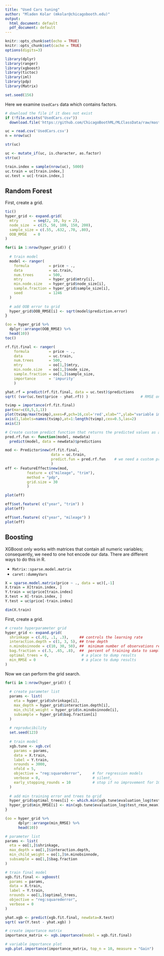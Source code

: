 ```yaml
---
title: "Used Cars tuning"
author: "Mladen Kolar (mkolar@chicagobooth.edu)"
output: 
  html_document: default
  pdf_document: default
---
```


```r
knitr::opts_chunk$set(echo = TRUE)
knitr::opts_chunk$set(cache = TRUE)
options(digits=3)

library(dplyr)
library(ranger)
library(xgboost)
library(tictoc)
library(iml)
library(pdp)
library(Matrix)

set.seed(156)
```


Here we examine `UsedCars` data which contains factors.

```r
# download the file if it does not exist
if (!file.exists("UsedCars.csv"))
  download.file('https://github.com/ChicagoBoothML/MLClassData/raw/master/UsedCars/UsedCars.csv', 'UsedCars.csv')

uc = read.csv('UsedCars.csv') 
n = nrow(uc)
```

```r
str(uc)
```

```r
uc <- mutate_if(uc, is.character, as.factor)
str(uc)
```

```r
train.index = sample(nrow(uc), 5000)
uc.train = uc[train.index,]
uc.test = uc[-train.index,]
```



## Random Forest

First, create a grid.

```r
tic()
hyper_grid <- expand.grid(
  mtry       = seq(2, 10, by = 2),
  node_size  = c(25, 50, 100, 150, 200),
  sample_size = c(.55, .632, .70, .80),
  OOB_RMSE   = 0
)

for(i in 1:nrow(hyper_grid)) {
  
  # train model
  model <- ranger(
    formula         = price ~ ., 
    data            = uc.train, 
    num.trees       = 500,
    mtry            = hyper_grid$mtry[i],
    min.node.size   = hyper_grid$node_size[i],
    sample.fraction = hyper_grid$sample_size[i],
    seed            = 1246
  )
  
  # add OOB error to grid
  hyper_grid$OOB_RMSE[i] <- sqrt(model$prediction.error)
}

(oo = hyper_grid %>% 
  dplyr::arrange(OOB_RMSE) %>%
  head(10))
toc()
```

```r
rf.fit.final <- ranger(
    formula         = price ~ ., 
    data            = uc.train, 
    num.trees       = 500,
    mtry            = oo[1,]$mtry,
    min.node.size   = oo[1,]$node_size,
    sample.fraction = oo[1,]$sample_size,
    importance      = 'impurity'
    )

yhat.rf = predict(rf.fit.final, data = uc.test)$predictions
sqrt( (var(uc.test$price - yhat.rf)) )                        # RMSE on the test error
``` 



```r
tvimp = importance(rf.fit.final)
par(mar=c(8,5,1,1))
plot(tvimp/max(tvimp),axes=F,pch=16,col='red',xlab="",ylab="variable importance",cex=2,cex.lab=1.5)
axis(1,labels=names(tvimp),at=1:length(tvimp),cex=0.5,las=2)
axis(2)
```


```r

# Create custom predict function that returns the predicted values as a vector 
pred.rf.fun <- function(model, newdata)  
  predict(model, data = newdata)$predictions

mod <- Predictor$new(rf.fit.final, 
                     data = uc.train,
                     predict.fun = pred.rf.fun    # we need a custom predict function
                     )
eff <- FeatureEffect$new(mod,
          feature = c("mileage", "trim"), 
          method = "pdp",
          grid.size = 30
          )
```

```r
plot(eff)
```

```r
eff$set.feature( c("year", "trim") )
plot(eff)
```

```r
eff$set.feature( c("year", "mileage") )
plot(eff)
```


## Boosting

XGBoost only works with matrices that contain all numeric variables; 
consequently, we need to one hot encode our data. 
There are different ways to do this in R.

- `Matrix::sparse.model.matrix`
- `caret::dummyVars`



```r
X = sparse.model.matrix(price ~ ., data = uc)[,-1]
X.train = X[train.index, ]
Y.train = uc$price[train.index]
X.test = X[-train.index, ]
Y.test = uc$price[-train.index]

dim(X.train)
```


First, create a grid.

```r
# create hyperparameter grid
hyper_grid <- expand.grid(
  shrinkage = c(.01, .1, .3),     ## controls the learning rate
  interaction.depth = c(1, 3, 5), ## tree depth
  n.minobsinnode = c(10, 30, 50), ##  minimum number of observations required in each terminal node
  bag.fraction = c(.5, .65, .8),  ##  percent of training data to sample for each tree
  optimal_trees = 0,               # a place to dump results
  min_RMSE = 0                     # a place to dump results
)
```


Now we can perform the grid search.

```r
for(i in 1:nrow(hyper_grid)) {
  
  # create parameter list
  params <- list(
    eta = hyper_grid$shrinkage[i],
    max_depth = hyper_grid$interaction.depth[i],
    min_child_weight = hyper_grid$n.minobsinnode[i],
    subsample = hyper_grid$bag.fraction[i]
  )
  
  # reproducibility
  set.seed(123)
  
  # train model
  xgb.tune <- xgb.cv(
    params = params,
    data = X.train,
    label = Y.train,
    nrounds = 3000,
    nfold = 5,
    objective = "reg:squarederror",     # for regression models
    verbose = 0,                        # silent,
    early_stopping_rounds = 10          # stop if no improvement for 10 consecutive trees
  )
  
  # add min training error and trees to grid
  hyper_grid$optimal_trees[i] <- which.min(xgb.tune$evaluation_log$test_rmse_mean)
  hyper_grid$min_RMSE[i] <- min(xgb.tune$evaluation_log$test_rmse_mean)
}
```


```r
(oo = hyper_grid %>%
      dplyr::arrange(min_RMSE) %>%
      head(10))
```


```r
# parameter list
params <- list(
  eta = oo[1,]$shrinkage,
  max_depth = oo[1,]$interaction.depth,
  min_child_weight = oo[1,]$n.minobsinnode,
  subsample = oo[1,]$bag.fraction
)

# train final model
xgb.fit.final <- xgboost(
  params = params,
  data = X.train,
  label = Y.train,
  nrounds = oo[1,]$optimal_trees,
  objective = "reg:squarederror",
  verbose = 0
)
```

```r
yhat.xgb <- predict(xgb.fit.final, newdata=X.test)
sqrt( var(Y.test - yhat.xgb) )
```


```r
# create importance matrix
importance_matrix <- xgb.importance(model = xgb.fit.final)

# variable importance plot
xgb.plot.importance(importance_matrix, top_n = 10, measure = "Gain")
```






